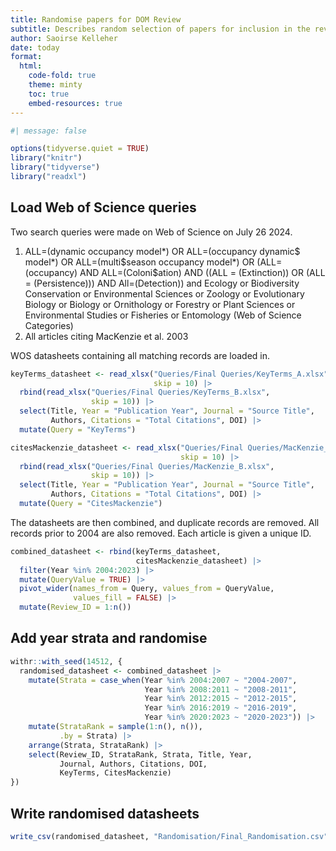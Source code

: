 ```yaml
---
title: Randomise papers for DOM Review
subtitle: Describes random selection of papers for inclusion in the review
author: Saoirse Kelleher
date: today
format: 
  html:
    code-fold: true
    theme: minty
    toc: true
    embed-resources: true
---
```


```r
#| message: false

options(tidyverse.quiet = TRUE)
library("knitr")
library("tidyverse")
library("readxl")
```

## Load Web of Science queries

Two search queries were made on Web of Science on July 26 2024.

1.  ALL=(dynamic occupancy model\*) OR ALL=(occupancy dynamic\$ model\*) OR ALL=(multi\$season occupancy model\*) OR (ALL=(occupancy) AND ALL=(Coloni\$ation) AND ((ALL = (Extinction)) OR (ALL = (Persistence))) AND All=(Detection)) and Ecology or Biodiversity Conservation or Environmental Sciences or Zoology or Evolutionary Biology or Biology or Ornithology or Forestry or Plant Sciences or Environmental Studies or Fisheries or Entomology (Web of Science Categories)
2.  All articles citing MacKenzie et al. 2003

WOS datasheets containing all matching records are loaded in.

```r
keyTerms_datasheet <- read_xlsx("Queries/Final Queries/KeyTerms_A.xlsx",
                                skip = 10) |>
  rbind(read_xlsx("Queries/Final Queries/KeyTerms_B.xlsx",
                  skip = 10)) |>
  select(Title, Year = "Publication Year", Journal = "Source Title", 
         Authors, Citations = "Total Citations", DOI) |>
  mutate(Query = "KeyTerms")

citesMackenzie_datasheet <- read_xlsx("Queries/Final Queries/MacKenzie_A.xlsx",
                                      skip = 10) |>
  rbind(read_xlsx("Queries/Final Queries/MacKenzie_B.xlsx",
                  skip = 10)) |>
  select(Title, Year = "Publication Year", Journal = "Source Title", 
         Authors, Citations = "Total Citations", DOI) |>
  mutate(Query = "CitesMackenzie")
```

The datasheets are then combined, and duplicate records are removed. All records prior to 2004 are also removed. Each article is given a unique ID.

```r
combined_datasheet <- rbind(keyTerms_datasheet,
                            citesMackenzie_datasheet) |>
  filter(Year %in% 2004:2023) |>
  mutate(QueryValue = TRUE) |>
  pivot_wider(names_from = Query, values_from = QueryValue,
              values_fill = FALSE) |>
  mutate(Review_ID = 1:n())
```

## Add year strata and randomise

```r
withr::with_seed(14512, {
  randomised_datasheet <- combined_datasheet |>
    mutate(Strata = case_when(Year %in% 2004:2007 ~ "2004-2007",
                              Year %in% 2008:2011 ~ "2008-2011",
                              Year %in% 2012:2015 ~ "2012-2015",
                              Year %in% 2016:2019 ~ "2016-2019",
                              Year %in% 2020:2023 ~ "2020-2023")) |>
    mutate(StrataRank = sample(1:n(), n()),
           .by = Strata) |>
    arrange(Strata, StrataRank) |>
    select(Review_ID, StrataRank, Strata, Title, Year, 
           Journal, Authors, Citations, DOI, 
           KeyTerms, CitesMackenzie)
})
```

## Write randomised datasheets

```r
write_csv(randomised_datasheet, "Randomisation/Final_Randomisation.csv")
```

